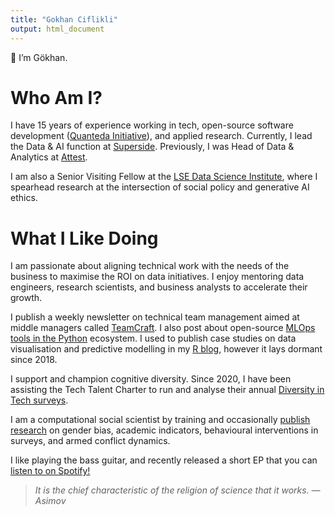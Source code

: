 ```yaml
---
title: "Gokhan Ciflikli"
output: html_document
---
```


👋 I'm Gökhan.

# Who Am I?

I have 15 years of experience working in tech, open-source software development ([Quanteda Initiative](https://quanteda.org/)), and applied research. Currently, I lead the Data & AI function at [Superside](https://www.superside.com/). Previously, I was Head of Data & Analytics at [Attest](https://www.askattest.com/).

I am also a Senior Visiting Fellow at the [LSE Data Science Institute](https://www.lse.ac.uk/DSI), where I spearhead research at the intersection of social policy and generative AI ethics.

# What I Like Doing

I am passionate about aligning technical work with the needs of the business to maximise the ROI on data initiatives. I enjoy mentoring data engineers, research scientists, and business analysts to accelerate their growth.

I publish a weekly newsletter on technical team management aimed at middle managers called [TeamCraft](https://teamcraft.substack.com/). I also post about open-source [MLOps tools in the Python](https://gokhan.io/python) ecosystem. I used to publish case studies on data visualisation and predictive modelling in my [R blog](https://gokhan.io/post), however it lays dormant since 2018.

I support and champion cognitive diversity. Since 2020, I have been assisting the Tech Talent Charter to run and analyse their annual [Diversity in Tech surveys](https://report.techtalentcharter.co.uk/diversity-in-tech).

I am a computational social scientist by training and occasionally [publish research](https://scholar.google.com/citations?user=DSwbOtcAAAAJ&hl=en) on gender bias, academic indicators, behavioural interventions in surveys, and armed conflict dynamics.

I like playing the bass guitar, and recently released a short EP that you can [listen to on Spotify!](https://open.spotify.com/album/5anGntZJaDDBog1XqiSDSj?si=8qzK7eaKQ6-yeBzV0pZjyg)

>_It is the chief characteristic of the religion of science that it works. ---Asimov_
